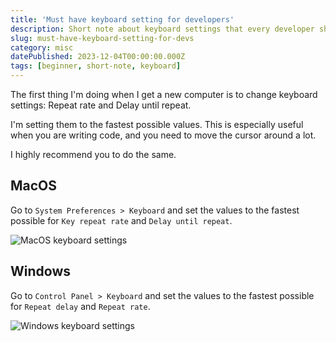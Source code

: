 ```yaml
---
title: 'Must have keyboard setting for developers'
description: Short note about keyboard settings that every developer should have
slug: must-have-keyboard-setting-for-devs
category: misc
datePublished: 2023-12-04T00:00:00.000Z
tags: [beginner, short-note, keyboard]
---
```


The first thing I'm doing when I get a new computer is to change keyboard settings: Repeat rate and Delay until repeat.

I'm setting them to the fastest possible values. This is especially useful when you are writing code, and you need to move the cursor around a lot.

I highly recommend you to do the same.

## MacOS

Go to `System Preferences > Keyboard` and set the values to the fastest possible for `Key repeat rate` and `Delay until repeat`.

![MacOS keyboard settings](https://raw.githubusercontent.com/rodion-arr/blog/main/content/images/2023/12/must-have-keyboard-setting-for-devs/1.png)

## Windows

Go to `Control Panel > Keyboard` and set the values to the fastest possible for `Repeat delay` and `Repeat rate`.

![Windows keyboard settings](https://raw.githubusercontent.com/rodion-arr/blog/main/content/images/2023/12/must-have-keyboard-setting-for-devs/2.png)
